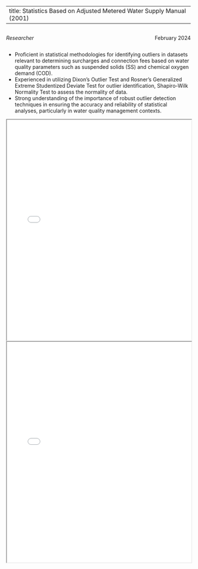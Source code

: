 
---
title: Statistics Based on Adjusted Metered Water Supply Manual (2001)
---

::: {style="overflow: hidden;"}
::: {style="float: left;"}
*Researcher*
:::

::: {style="float: right;"}
February 2024
:::
:::

-   Proficient in statistical methodologies for identifying outliers in datasets relevant to determining surcharges and connection fees based on water quality parameters such as suspended solids (SS) and chemical oxygen demand (COD).
-   Experienced in utilizing Dixon’s Outlier Test and Rosner’s Generalized Extreme Studentized Deviate Test for outlier identification, Shapiro-Wilk Normality Test to assess the normality of data.
-   Strong understanding of the importance of robust outlier detection techniques in ensuring the accuracy and reliability of statistical analyses, particularly in water quality management contexts.

::: {#fig-RefCardR}
<iframe width="100%" height="600" src="Stats140XP Final Paper - Jane Zou.pdf">

</iframe>
:::

::: {#fig-RefCardR}
<iframe width="100%" height="600" src="Stats140XP Final Presentation - Jane Zou.pdf">

</iframe>
:::
